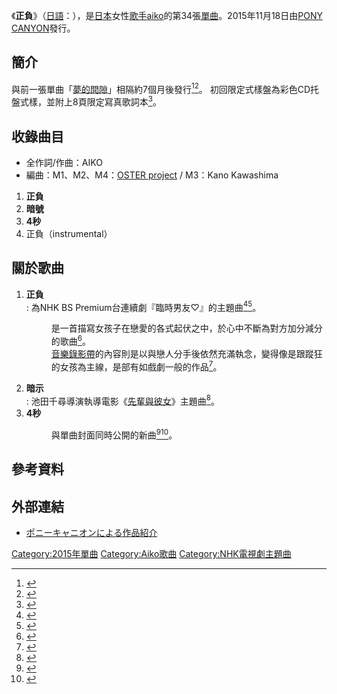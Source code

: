 {{Infobox Single
| Name       = 正負<br />{{lang|ja|プラマイ}}
| Artist     = [[aiko|aiko]]
| Album      = 
| A-side     = 
| B-side     = 暗號（{{lang-ja|合図}}）<br />4秒（{{lang-ja|4秒}}）
| Released   = 2015年11月18日
| Format     = [[單曲|單曲]] 
| Recorded   = 2015年
| Genre      = [[J-POP|J-POP]]
| Length     = 
| Label      = [[PONY_CANYON|PONY CANYON]]
| Writer     = [[AIKO|AIKO]]
| Producer   = 
| Certification  = 
| Chart position =  * 週間最高第5位（[[Oricon公信榜|Oricon]]）
| Last single = [[夢的間隙|夢的間隙]]<br />（2015年）
| This single = '''正負'''<br />（2015年）
| Next single = [[多一點_(aiko單曲)|多一點]]<br />（2016年）
| Misc = 
}}
《'''正負'''》（[[日語|日語]]：{{lang|ja|'''プラマイ'''}}），是[[日本|日本]]女性[[歌手|歌手]][[aiko|aiko]]的第34張[[單曲|單曲]]。2015年11月18日由[[PONY_CANYON|PONY CANYON]]發行。

== 簡介 ==
與前一張單曲「[[夢的間隙|夢的間隙]]」相隔約7個月後發行<ref name="natalie1">{{Cite news|url=http://natalie.mu/music/news/162912|title=aiko、7カ月ぶりシングルはドラマ＆映画の主題歌2曲収録|date=2015-10-15|publisher=[[ナタリー_(ニュースサイト)|ナタリー]]|accessdate=2015-12-02|archive-date=2015-11-23|archive-url=https://web.archive.org/web/20151123132649/http://natalie.mu/music/news/162912|dead-url=no}}</ref><ref name="barks1">{{Cite news|url=http://www.barks.jp/news/?id=1000120656|title=aiko、ニューシングル「プラマイ」リリース決定。ドラマ『仮カレ』主題歌|date=2015-10-15|publisher=[[BARKS|BARKS]]|accessdate=2015-12-02|archive-date=2016-08-22|archive-url=https://web.archive.org/web/20160822110548/https://www.barks.jp/news/?id=1000120656|dead-url=no}}</ref>。 初回限定式樣盤為彩色CD托盤式樣，並附上8頁限定寫真歌詞本<ref name="barks1">{{Cite news|url=http://www.barks.jp/news/?id=1000120656|title=aiko、ニューシングル「プラマイ」リリース決定。ドラマ『仮カレ』主題歌|date=2015-10-15|publisher=[[BARKS|BARKS]]|accessdate=2015-12-02}}</ref>。

== 收錄曲目 ==
* 全作詞/作曲：AIKO
* 編曲：M1、M2、M4：[[OSTER_project|OSTER project]] / M3：Kano Kawashima

# '''正負'''
# '''暗號'''
# '''4秒'''
# 正負（instrumental）

== 關於歌曲 ==
# '''正負'''<br>
#: 為NHK BS Premium台連續劇『臨時男友♡』的主題曲<ref name="natalie1">{{Cite news|url=http://natalie.mu/music/news/162912|title=aiko、7カ月ぶりシングルはドラマ＆映画の主題歌2曲収録|date=2015-10-15|publisher=[[ナタリー_(ニュースサイト)|ナタリー]]|accessdate=2015-12-02}}</ref><ref name="barks1">{{Cite news|url=http://www.barks.jp/news/?id=1000120656|title=aiko、ニューシングル「プラマイ」リリース決定。ドラマ『仮カレ』主題歌|date=2015-10-15|publisher=[[BARKS|BARKS]]|accessdate=2015-12-02}}</ref>。
#: 是一首描寫女孩子在戀愛的各式起伏之中，於心中不斷為對方加分減分的歌曲<ref name="barks2">{{Cite news|url=http://www.barks.jp/news/?id=1000121105|title=aiko、ニューシングル「プラマイ」ジャケット＆収録曲詳細を発表|date=2015-10-29|publisher=BARKS|accessdate=2015-12-02|archive-date=2016-08-22|archive-url=https://web.archive.org/web/20160822112727/https://www.barks.jp/news/?id=1000121105|dead-url=no}}</ref>。
#: [[音樂錄影帶|音樂錄影帶]]的內容則是以與戀人分手後依然充滿執念，變得像是跟蹤狂的女孩為主線，是部有如戲劇一般的作品<ref>{{Cite news|url=http://natalie.mu/music/news/166018|title=aiko「プラマイ」MVはストーカー女性を描いたストーリー仕立て|date=2015-11-14|publisher=ナタリー|accessdate=2015-12-02|archive-date=2016-09-15|archive-url=https://web.archive.org/web/20160915085317/http://natalie.mu/music/news/166018|dead-url=no}}</ref>。
# '''暗示'''<br>
#: 池田千尋導演執導電影《[[先輩與彼女|先輩與彼女]]》主題曲<ref>{{Cite news|url=http://natalie.mu/music/news/159711|title=志尊淳もきゅんきゅん！aiko、映画「先輩と彼女」に主題歌提供|date=2015-09-11|publisher=ナタリー|accessdate=2015-12-02|archive-date=2019-09-20|archive-url=https://web.archive.org/web/20190920145142/https://natalie.mu/music/news/159711|dead-url=no}}</ref>。
# '''4秒'''
#: 與單曲封面同時公開的新曲<ref name="barks2">{{Cite news|url=http://www.barks.jp/news/?id=1000121105|title=aiko、ニューシングル「プラマイ」ジャケット＆収録曲詳細を発表|date=2015-10-29|publisher=BARKS|accessdate=2015-12-02}}</ref><ref>{{Cite news|url=http://natalie.mu/music/news/164346|title=aikoニューシングルに新曲「4秒」収録、ジャケット写真も公開|date=2015-10-28|publisher=ナタリー|accessdate=2015-12-02|archive-date=2016-10-26|archive-url=https://web.archive.org/web/20161026161348/http://natalie.mu/music/news/164346|dead-url=no}}</ref>。

== 參考資料 ==

{{Reflist}}

== 外部連結 ==
* [http://hp.ponycanyon.co.jp/short/sakuhin/PCCA000015039/?REF=MUSIC ポニーキャニオンによる作品紹介] {{Wayback|url=http://hp.ponycanyon.co.jp/short/sakuhin/PCCA000015039/?REF=MUSIC |date=20160307111640 }}

{{aiko}}

[[Category:2015年單曲|Category:2015年單曲]]
[[Category:Aiko歌曲|Category:Aiko歌曲]]
[[Category:NHK電視劇主題曲|Category:NHK電視劇主題曲]]